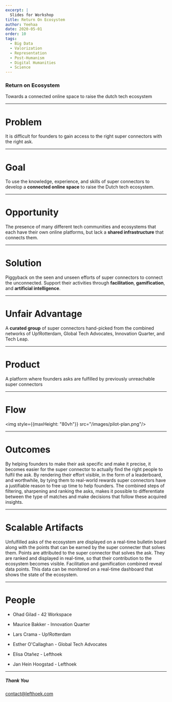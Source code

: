 ```yaml
---
excerpt: |
  Slides for Workshop
title: Return On Ecosystem
author: Yeehaa
date: 2020-05-01
order: 10
tags: 
  - Big Data
  - Valorization
  - Representation
  - Post-Humanism
  - Digital Humanities
  - Science
---
```



<Cover>

### Return on Ecosystem

Towards a connected online space to raise the dutch tech ecosystem

</Cover>

---

<Basic>

# Problem

It is difficult for founders to gain access to the right super connectors with
the right ask.

</Basic>

---

<Basic>

# Goal

To use the knowledge, experience, and skills of super connectors to develop a
**connected online space** to raise the Dutch tech ecosystem.

</Basic>

---

<Basic>

# Opportunity

The presence of many different tech communities and ecosystems that each have
their own online platforms, but lack a **shared infrastructure** that connects
them.

</Basic>

---

<Basic>

# Solution

Piggyback on the seen and unseen efforts of super connectors to connect the
unconnected. Support their activities through **facilitation**, **gamification**, and
**artificial intelligence**.

</Basic>

---


<Basic>

# Unfair Advantage

A **curated group** of super connectors hand-picked from the combined networks
of Up!Rotterdam, Global Tech Advocates, Innovation Quarter, and Tech Leap.

</Basic>

---

<Basic>

# Product

A platform where founders asks are fulfilled by previously unreachable super
connectors

</Basic>

---

<Basic variant="midnight">

# Flow

<img style={{maxHeight: "80vh"}} src="/images/pilot-plan.png"/>

</Basic>

---

<Icons>

# Outcomes

<SellingPoint iconName="HighFive" title="Fulfilled Asks">
By helping founders to make their ask specific and make it precise, it becomes
easier for the super connector to actually find the right people to fulfil the
ask.
</SellingPoint>


<SellingPoint iconName="SwordAndShield" title="Fortified Reputation">
By rendering their effort visible, in the form of a leaderboard, and
worthwhile, by tying them to real-world rewards super connectors have a
justifiable reason to free up time to help founders.
</SellingPoint>

<SellingPoint iconName="Diamond" title="Qualitative Metrics">
The combined steps of filtering, sharpening and ranking the asks, makes it
possible to differentiate between the type of matches and make decisions that
follow these acquired insights.
</SellingPoint>

</Icons>

---


<Icons>

# Scalable Artifacts

<SellingPoint src="/images/Bulletin_Board.png" title="Bulletin Board">
Unfulfilled asks of the ecosystem are displayed on a real-time bulletin board
along with the points that can be earned by the super connecter that solves
them.
</SellingPoint>

<SellingPoint src="/images/Leaderboard.png" title="leaderboard">
Points are attributed to the super connector that solves the ask. They are
ranked and displayed in real-time, so that their contribution to the ecosystem
becomes visible.
</SellingPoint>

<SellingPoint src="/images/Dashboard.png" title="dashboard">
Facilitation and gamification combined reveal data points. This data can be
monitored on a real-time dashboard that shows the state of the ecosystem.
</SellingPoint>

</Icons>

---

<Basic>

# People

+ Ohad Gilad - 42 Workspace

+ Maurice Bakker - Innovation Quarter

+ Lars Crama - Up!Rotterdam

+ Esther O'Callaghan - Global Tech Advocates

+ Elisa Otañez - Lefthoek

+ Jan Hein Hoogstad - Lefthoek

</Basic>

---

<Cover>

##### Thank You

contact@lefthoek.com

</Cover>
